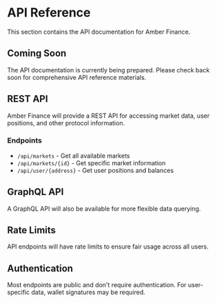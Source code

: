 # API Reference

This section contains the API documentation for Amber Finance.

## Coming Soon

The API documentation is currently being prepared. Please check back soon for comprehensive API reference materials.

## REST API

Amber Finance will provide a REST API for accessing market data, user positions, and other protocol information.

### Endpoints

- `/api/markets` - Get all available markets
- `/api/markets/{id}` - Get specific market information
- `/api/user/{address}` - Get user positions and balances

## GraphQL API

A GraphQL API will also be available for more flexible data querying.

## Rate Limits

API endpoints will have rate limits to ensure fair usage across all users.

## Authentication

Most endpoints are public and don't require authentication. For user-specific data, wallet signatures may be required.
